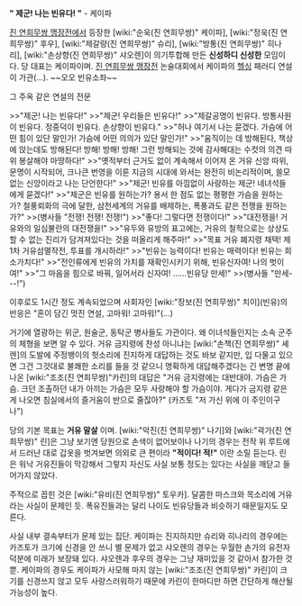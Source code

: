 '''" 제군! 나는 빈유다! "''' - 케이파


[[진 연희무쌍 맹장전]]에서 등장한 [wiki:"순욱(진 연희무쌍)" 케이파], [wiki:"정욱(진 연희무쌍)" 후우], [wiki:"제갈량(진 연희무쌍)" 슈리], [wiki:"방통(진 연희무쌍)" 히나리],  [wiki:"손상향(진 연희무쌍)" 샤오렌]이 의기투합해 만든 '''신성하디 신성한''' 모임이다. 당 대표는 케이파이며. [[진 연희무쌍 맹장전]] 논술대회에서 케이파의 [[헬싱]] 패러디 연설이 가관(...). ~~오오 빈유소좌~~

그 주옥 같은 연설의 전문

>>"제군! 나는 빈유다!"
>>"제군! 우리들은 빈유다!"
>>"제갈공명이 빈유다. 방통사원이 빈유다. 정중덕이 빈유다. 손상향이 빈유다."
>>"허나 여기서 나는 묻겠다. 가슴에 어떤 힘이 있단 말인가! 가슴에 어떤 의의가 있단 말인가!"
>>"움직이는 데 방해된다, 책상에 앉는데도 방해된다! 방해! 방해! 방해! 그런 방해되는 것에 감사해대는 수컷의 의견 따위 봉살해야 마땅하다!"
>>"옛적부터 근거도 없이 계속해서 이어져 온 거유 신앙 따위, 문명이 시작되어, 크나큰 번영을 이룬 지금의 시대에 와서는 완전히 비논리적이며, 쓸모 없는 신앙이라고 나는 단언한다!"
>>"제군! 빈유를 아낌없이 사랑하는 제군! 네녀석들에게 묻겠다!"
>>"제군은 빈유를 원하는가? 용서 한 점도 없는 평평한 가슴을 원하는가? 철풍뢰화의 극에 달한, 삼천세계의 거유를 배제하는, 폭풍과도 같은 전쟁을 원하는가?"
>>(병사들 "전쟁! 전쟁! 전쟁!")
>>"좋다! 그렇다면 전쟁이다!"
>>"대전쟁을! 거유와의 일심불란의 대전쟁을!"
>>"유두와 유방의 표고에는, 거유의 철학으로는 상상도 할 수 없는 진리가 담겨져있다는 것을 떠올리게 해주마!"
>>"목표 거유 폐지령 채택! 제1차 거유섬멸작전, 투표를 개시하라!"
>>"빈유는 능력이다! 빈유는 매력이다! 빈유는 희소가치다!"
>>"전인류에게 빈유의 가치를 재확인시키기 위해, 빈유신자여! 나의 벗이여!"
>>"그 마음을 힘으로 바꿔, 일어서라 신자여! ......빈유당 만세!"
>>(병사들 "만세---!")

이후로도 1시간 정도 계속되었으며 사회자인 [wiki:"장보(진 연희무쌍)" 치이](빈유)의 반응은 "혼이 담긴 멋진 연설, 고마워! 고마워!"(...)

거기에 열광하는 위군, 원술군, 동탁군 병사들도 가관이다. 왜 이녀석들인지는 소속 군주의 체형을 보면 알 수 있다. 거유 금지령에 찬성 아니냐는 [wiki:"손책(진 연희무쌍)" 셰렌]의 도발에 주정뱅이의 헛소리에 진지하게 대답하는 것도 바보 같지만, 입 다물고 있으면 그건 그것대로 불쾌한 소리를 들을 것 같으니 명확하게 대답해주겠다는 긴 변명 끝에 나온 [wiki:"조조(진 연희무쌍)"카린]의 대답은 "거유 금지령에는 대반대야. 가슴은 가슴. 크던 조촐하던 내가 아끼는 가슴은 모두 사랑해야 할 가슴이야. 게다가 금지령 같은 게 나오면 침실에서의 즐거움이 반으로 줄잖아?" (카즈토 "저 가신 위에 이 주인이구나")

당의 기본 목표는 '''거유 말살''' 이며. [wiki:"악진(진 연희무쌍)" 나기]와 [wiki:"곽가(진 연희무쌍)" 린]은 그냥 보기엔 당원으로 손색이 없어보이나 나기의 경우는 전작 위 루트에서 드러난 대로 갑옷을 벗겨보면 의외로 큰 편이라 '''"적이다! 적!"''' 이란 소릴 듣는다. 린은 워낙 거유진들이 막강해서 그렇지 자신도 사실 보통 정도는 있다는 사실을 깨닫고 들어가지 않았다.

주적으로 꼽힌 것은 [wiki:"유비(진 연희무쌍)" 토우카]. 달콤한 마스크와 목소리에 거유라는 사실이 문제인 듯. 폭유진들과는 달리 나이도 빈유당들과 비슷하기 때문일지도 모른다.

사실 내부 결속부터가 문제 있는 집단. 케이파는 진지하지만 슈리와 히나리의 경우에는 카즈토가 크기에 신경을 안 쓰니 별 문제가 없고 샤오렌의 경우는 우월한 손가의 유전자 덕분에 미래가 보장돼 있다. 샤오렌과 후우의 경우는 그냥 재미있을 것 같아서 참가한 것 뿐. 케이파의 경우도 케이파가 사모해 마지 않는 [wiki:"조조(진 연희무쌍)" 카린]이 크기를 신경쓰지 않고 모두 사랑스러워하기 때문에 카린이 한마디만 하면 간단하게 해산될 가능성이 높다.
